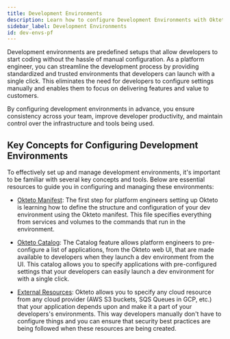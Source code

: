 ```yaml
---
title: Development Environments
description: Learn how to configure Development Environments with Okteto
sidebar_label: Development Environments
id: dev-envs-pf
---
```


Development environments are predefined setups that allow developers to start coding without the hassle of manual configuration. As a platform engineer, you can streamline the development process by providing standardized and trusted environments that developers can launch with a single click. This eliminates the need for developers to configure settings manually and enables them to focus on delivering features and value to customers.

By configuring development environments in advance, you ensure consistency across your team, improve developer productivity, and maintain control over the infrastructure and tools being used.

## Key Concepts for Configuring Development Environments

To effectively set up and manage development environments, it's important to be familiar with several key concepts and tools. Below are essential resources to guide you in configuring and managing these environments:

- [Okteto Manifest](core/okteto-manifest.mdx): The first step for platform engineers setting up Okteto is learning how to define the structure and configuration of your dev environment using the Okteto manifest. This file specifies everything from services and volumes to the commands that run in the environment.

- [Okteto Catalog](admin/catalog.mdx): The Catalog feature allows platform engineers to pre-configure a list of applications, from the Okteto web UI, that are made available to developers when they launch a dev environment from the UI. This catalog allows you to specify applications with pre-configured settings that your developers can easily launch a dev environment for with a single click.

- [External Resources](tutorials/external-resources.mdx): Okteto allows you to specify any cloud resource from any cloud provider (AWS S3 buckets, SQS Queues in GCP, etc.) that your application depends upon and make it a part of your developers's environments. This way developers manually don't have to configure things and you can ensure that security best practices are being followed when these resources are being created.
